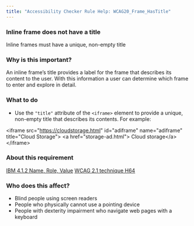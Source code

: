 ```yaml
---
title: "Accessibility Checker Rule Help: WCAG20_Frame_HasTitle"
---
```


<div className="toolHelp">
<Row>
<Column colLg={16} colMd={8} colSm={4} className="toolHead">

### Inline frame does not have a title

<div id="locLevel"></div>

Inline frames must have a unique, non-empty title

</Column>
</Row>
<Row>
<Column colLg={11} colMd={5} colSm={4} className="toolMain">

### Why is this important?

An inline frame’s title provides a label for the frame that describes its content to the user. With this information a user can determine which frame to enter and explore in detail.

<div id="locSnippet"></div>

### What to do

* Use the `"title"` attribute of the `<iframe>` element to provide a unique, non-empty title that describes its contents.
For example:

<CodeSnippet type="multi" light={true}>&lt;iframe src="https://cloudstorage.html" id="adiframe"
       name="adiframe" title="Cloud Storage"&gt;
         &lt;a href="storage-ad.html"&gt; Cloud storage&lt;/a&gt;
&lt;/iframe&gt;</CodeSnippet>

</Column>
<Column colLg={5} colMd={3} colSm={4} className="toolLeft">

### About this requirement

[IBM 4.1.2 Name, Role, Value](http://www.ibm.com/able/guidelines/ci162/name_role_value.html)
[WCAG 2.1 technique H64](https://www.w3.org/WAI/WCAG21/Techniques/html/H64)

### Who does this affect?

* Blind people using screen readers
* People who physically cannot use a pointing device
* People with dexterity impairment who navigate web pages with a keyboard

</Column>
</Row>
</div>


